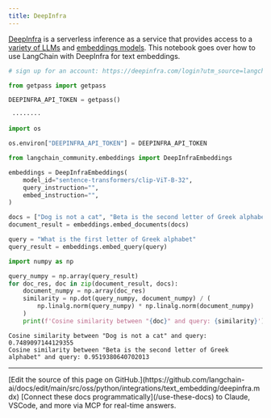 ```yaml
---
title: DeepInfra
---
```


[DeepInfra](https://deepinfra.com/?utm_source=langchain) is a serverless inference as a service that provides access to a [variety of LLMs](https://deepinfra.com/models?utm_source=langchain) and [embeddings models](https://deepinfra.com/models?type=embeddings&utm_source=langchain). This notebook goes over how to use LangChain with DeepInfra for text embeddings.

```python
# sign up for an account: https://deepinfra.com/login?utm_source=langchain

from getpass import getpass

DEEPINFRA_API_TOKEN = getpass()
```

```output
 ········
```

```python
import os

os.environ["DEEPINFRA_API_TOKEN"] = DEEPINFRA_API_TOKEN
```

```python
from langchain_community.embeddings import DeepInfraEmbeddings
```

```python
embeddings = DeepInfraEmbeddings(
    model_id="sentence-transformers/clip-ViT-B-32",
    query_instruction="",
    embed_instruction="",
)
```

```python
docs = ["Dog is not a cat", "Beta is the second letter of Greek alphabet"]
document_result = embeddings.embed_documents(docs)
```

```python
query = "What is the first letter of Greek alphabet"
query_result = embeddings.embed_query(query)
```

```python
import numpy as np

query_numpy = np.array(query_result)
for doc_res, doc in zip(document_result, docs):
    document_numpy = np.array(doc_res)
    similarity = np.dot(query_numpy, document_numpy) / (
        np.linalg.norm(query_numpy) * np.linalg.norm(document_numpy)
    )
    print(f'Cosine similarity between "{doc}" and query: {similarity}')
```

```output
Cosine similarity between "Dog is not a cat" and query: 0.7489097144129355
Cosine similarity between "Beta is the second letter of Greek alphabet" and query: 0.9519380640702013
```

---

<Callout icon="pen-to-square" iconType="regular">
    [Edit the source of this page on GitHub.](https://github.com/langchain-ai/docs/edit/main/src/oss/python/integrations/text_embedding/deepinfra.mdx)
</Callout>
<Tip icon="terminal" iconType="regular">
    [Connect these docs programmatically](/use-these-docs) to Claude, VSCode, and more via MCP for    real-time answers.
</Tip>
